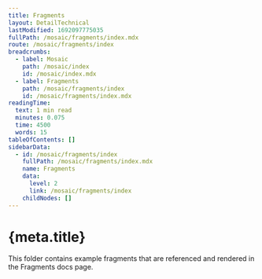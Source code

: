 ```yaml
---
title: Fragments
layout: DetailTechnical
lastModified: 1692097775035
fullPath: /mosaic/fragments/index.mdx
route: /mosaic/fragments/index
breadcrumbs:
  - label: Mosaic
    path: /mosaic/index
    id: /mosaic/index.mdx
  - label: Fragments
    path: /mosaic/fragments/index
    id: /mosaic/fragments/index.mdx
readingTime:
  text: 1 min read
  minutes: 0.075
  time: 4500
  words: 15
tableOfContents: []
sidebarData:
  - id: /mosaic/fragments/index
    fullPath: /mosaic/fragments/index.mdx
    name: Fragments
    data:
      level: 2
      link: /mosaic/fragments/index
    childNodes: []
---
```

# {meta.title}

This folder contains example fragments that are referenced and rendered in the Fragments docs page.

